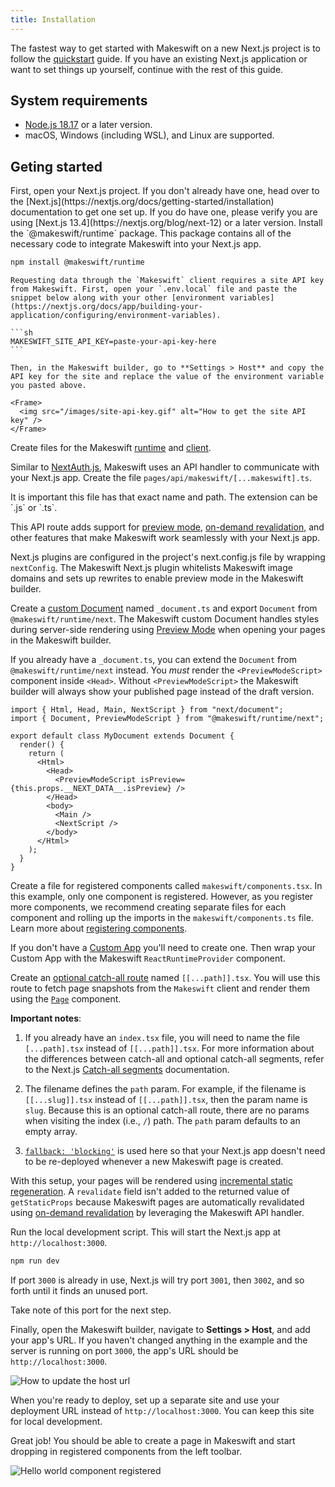 ```yaml
---
title: Installation
---
```



The fastest way to get started with Makeswift on a new Next.js project is to follow the
[quickstart](/quickstart) guide. If you have an existing Next.js application
or want to set things up yourself, continue with the rest of this guide.

## System requirements

- [Node.js 18.17](https://nodejs.org/en) or a later version.
- macOS, Windows (including WSL), and Linux are supported.

## Geting started

<Steps>
  <Step title="Open your Next.js project">
    First, open your Next.js project. If you don't already have one, head over to
    the [Next.js](https://nextjs.org/docs/getting-started/installation)
    documentation to get one set up. If you do have one, please verify you are
    using [Next.js 13.4](https://nextjs.org/blog/next-12) or a later version.
  </Step>
  <Step title="Install dependencies">
  Install the `@makeswift/runtime` package. This package contains all of the necessary
  code to integrate Makeswift into your Next.js app.

```bash
npm install @makeswift/runtime
```

  </Step>
  <Step title="Add API key to environment variables">
  
    Requesting data through the `Makeswift` client requires a site API key from Makeswift. First, open your `.env.local` file and paste the snippet below along with your other [environment variables](https://nextjs.org/docs/app/building-your-application/configuring/environment-variables).

    ```sh
    MAKESWIFT_SITE_API_KEY=paste-your-api-key-here
    ```

    Then, in the Makeswift builder, go to **Settings > Host** and copy the API key for the site and replace the value of the environment variable you pasted above.

    <Frame>
      <img src="/images/site-api-key.gif" alt="How to get the site API key" />
    </Frame>

  </Step>
  <Step title="Add Makeswift runtime and client">
  
Create files for the Makeswift [runtime](/reference/runtime/constructor) and [client](/reference/client/constructor).

<CodeGroup>
  <RuntimeExample />
  <ClientExample />
</CodeGroup>

</Step>
  <Step title="Add the Makeswift API handler">
  
Similar to [NextAuth.js](https://next-auth.js.org/), Makeswift uses an API handler to communicate with your Next.js app. Create the file `pages/api/makeswift/[...makeswift].ts`.

<Info>
  It is important this file has that exact name and path. The extension can be
  `.js` or `.ts`.
</Info>

<ApiHandlerExample />

This API route adds support for
[preview mode](https://nextjs.org/docs/pages/building-your-application/configuring/preview-mode),
[on-demand revalidation](https://nextjs.org/docs/pages/building-your-application/data-fetching/incremental-static-regeneration#on-demand-revalidation),
and other features that make Makeswift work seamlessly with your Next.js app.

  </Step>
  <Step title="Add the Next.js plugin">
  
Next.js plugins are configured in the project's next.config.js file by wrapping `nextConfig`. The Makeswift Next.js plugin whitelists Makeswift image domains and sets up rewrites to enable preview mode in the Makeswift builder.

<NextConfigExample />

  </Step>
  <Step title="Set up a custom Document">
  
Create a [custom Document](https://nextjs.org/docs/pages/building-your-application/routing/custom-document) named `_document.ts` and export `Document` from `@makeswift/runtime/next`. 
The Makeswift custom Document handles styles during server-side rendering  using [Preview Mode](https://nextjs.org/docs/pages/building-your-application/configuring/preview-mode) when opening your pages in the Makeswift builder.

<DocumentExample />

If you already have a `_document.ts`, you can extend the `Document` from `@makeswift/runtime/next` instead. You _must_ render the `<PreviewModeScript>` component inside `<Head>`. Without
`<PreviewModeScript>` the Makeswift builder will always show your published page instead of the
draft version.

```tsx pages/_document.tsx
import { Html, Head, Main, NextScript } from "next/document";
import { Document, PreviewModeScript } from "@makeswift/runtime/next";

export default class MyDocument extends Document {
  render() {
    return (
      <Html>
        <Head>
          <PreviewModeScript isPreview={this.props.__NEXT_DATA__.isPreview} />
        </Head>
        <body>
          <Main />
          <NextScript />
        </body>
      </Html>
    );
  }
}
```

  </Step>
  <Step title="Register components with Makeswift">
  
Create a file for registered components called `makeswift/components.tsx`. In this example, only one component is registered. However, as you register more components, we recommend creating separate files for each component and rolling up the imports in the `makeswift/components.ts` file. Learn more about [registering components](/reference/runtime/register-component).

<ComponentsExample />

  </Step>
  <Step title="Provide the runtime to Custom App">

If you don't have a [Custom App](https://nextjs.org/docs/pages/building-your-application/routing/custom-app) you'll need to create one. Then wrap your Custom App with the Makeswift `ReactRuntimeProvider` component.

<PagesAppExample />

  </Step>

  <Step title="Add a route for Makeswift pages">
  
Create an [optional catch-all route](https://nextjs.org/docs/pages/building-your-application/routing/dynamic-routes#optional-catch-all-segments) named `[[...path]].tsx`. You will use this route to fetch page snapshots from the `Makeswift` client and render them using the [`Page`](/reference/components/page) component.

<PagesCatchAllExample />

**Important notes**:

1. If you already have an `index.tsx` file, you will need to name the file `[...path].tsx` instead of `[[...path]].tsx`. For more information about the differences between catch-all and optional catch-all segments, refer to the Next.js [Catch-all segments](https://nextjs.org/docs/pages/building-your-application/routing/dynamic-routes#catch-all-segments) documentation.

2. The filename defines the `path` param. For example, if the filename is `[[...slug]].tsx` instead of `[[...path]].tsx`, then the param name is `slug`. Because this is an optional catch-all route, there are no params when visiting the index (i.e., `/`) path. The `path` param defaults to an empty array.

3. [`fallback: 'blocking'`](https://nextjs.org/docs/pages/api-reference/functions/get-static-paths#fallback-blocking) is used here so that your Next.js app doesn't need to be re-deployed whenever a new Makeswift page is created.

With this setup, your pages will be rendered using
[incremental static regeneration](https://nextjs.org/docs/pages/building-your-application/data-fetching/incremental-static-regeneration).
A `revalidate` field isn't added to the returned value of `getStaticProps` because
Makeswift pages are automatically revalidated using
[on-demand revalidation](https://nextjs.org/basic-features/data-fetching/incremental-static-regeneration#on-demand-revalidation)
by leveraging the Makeswift API handler.

  </Step>
  
  <Step title="Start the local dev server">
  
Run the local development script. This will start the Next.js app at `http://localhost:3000`.

```bash
npm run dev
```

If port `3000` is already in use, Next.js will try port `3001`, then `3002`, and so forth until it finds an
unused port.

<Note>Take note of this port for the next step.</Note>

  </Step>
  <Step title="Add your app's URL to Makeswift">
  
Finally, open the Makeswift builder, navigate to **Settings > Host**, and add your app's URL. If you haven't changed anything in the example and the server is running on port `3000`, the app's URL should be
`http://localhost:3000`.

<Frame>
  <img src="/images/host-url.gif" alt="How to update the host url" />
</Frame>

When you're ready to deploy, set up a separate site and use your deployment URL
instead of `http://localhost:3000`. You can keep this site for local development.

  </Step>
  <Step title="Start building">
  
Great job! You should be able to create a page in Makeswift and start dropping in registered components from the left toolbar.

<Frame>
  <img
    src="/images/hello-world-registered.png"
    alt="Hello world component registered"
  />
</Frame>

</Step>
</Steps>
